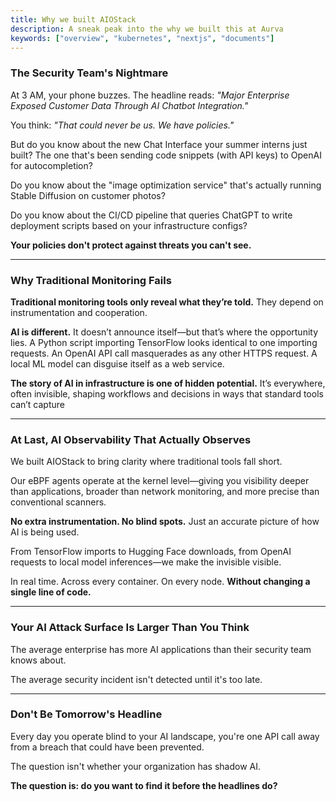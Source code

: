 ```yaml
---
title: Why we built AIOStack
description: A sneak peak into the why we built this at Aurva
keywords: ["overview", "kubernetes", "nextjs", "documents"]
---
```


### The Security Team's Nightmare

At 3 AM, your phone buzzes. The headline reads: *"Major Enterprise Exposed Customer Data Through AI Chatbot Integration."*

You think: *"That could never be us. We have policies."*

But do you know about the new Chat Interface your summer interns just built? The one that's been sending code snippets (with API keys) to OpenAI for autocompletion?

Do you know about the "image optimization service" that's actually running Stable Diffusion on customer photos?

Do you know about the CI/CD pipeline that queries ChatGPT to write deployment scripts based on your infrastructure configs?

**Your policies don't protect against threats you can't see.**

---

### Why Traditional Monitoring Fails

**Traditional monitoring tools only reveal what they’re told.** They depend on instrumentation and cooperation.

**AI is different.** It doesn’t announce itself—but that’s where the opportunity lies. A Python script importing TensorFlow looks identical to one importing requests. An OpenAI API call masquerades as any other HTTPS request. A local ML model can disguise itself as a web service.

**The story of AI in infrastructure is one of hidden potential.** It’s everywhere, often invisible, shaping workflows and decisions in ways that standard tools can’t capture

---

### At Last, AI Observability That Actually Observes

We built AIOStack to bring clarity where traditional tools fall short.

Our eBPF agents operate at the kernel level—giving you visibility deeper than applications, broader than network monitoring, and more precise than conventional scanners.

**No extra instrumentation. No blind spots.** Just an accurate picture of how AI is being used.

From TensorFlow imports to Hugging Face downloads, from OpenAI requests to local model inferences—we make the invisible visible.

In real time. Across every container. On every node. **Without changing a single line of code.**

---

### Your AI Attack Surface Is Larger Than You Think

The average enterprise has more AI applications than their security team knows about.

The average security incident isn't detected until it's too late.

---

### Don't Be Tomorrow's Headline

Every day you operate blind to your AI landscape, you're one API call away from a breach that could have been prevented.

The question isn't whether your organization has shadow AI.

**The question is: do you want to find it before the headlines do?**
